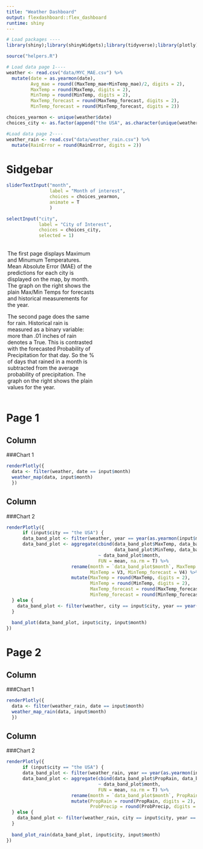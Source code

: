 ```yaml
---
title: "Weather Dashboard"
output: flexdashboard::flex_dashboard
runtime: shiny
---
```


```r
# Load packages ----
library(shiny);library(shinyWidgets);library(tidyverse);library(plotly);library(zoo);library(lubridate)

source("helpers.R")

# Load data page 1----
weather <- read.csv("data/MYC_MAE.csv") %>% 
  mutate(date = as.yearmon(date),
         Avg_mae = round((MaxTemp_mae+MinTemp_mae)/2, digits = 2),
         MaxTemp = round(MaxTemp, digits = 2),
         MinTemp = round(MinTemp, digits = 2),
         MaxTemp_forecast = round(MaxTemp_forecast, digits = 2),
         MinTemp_forecast = round(MinTemp_forecast, digits = 2))

choices_yearmon <- unique(weather$date)
choices_city <- as.factor(append("the USA", as.character(unique(weather$city))))

#Load data page 2----
weather_rain <- read.csv("data/weather_rain.csv") %>% 
  mutate(RainError = round(RainError, digits = 2))

```

Sidgebar {.sidebar}
===
```r
sliderTextInput("month", 
                label = "Month of interest",
                choices = choices_yearmon,
                animate = T
                )

selectInput("city",
            label = "City of Interest",
            choices = choices_city,
            selected = 1)
```

<div style='padding: 3px; width: 230px; word-wrap: break-word;'>
The first page displays Maximum and Minumum Temperatures. Mean Absolute Error (MAE) of the predictions for each city is displayed on the map, by month. The graph on the right shows the plain Max/Min Temps for forecasts and historical measurements for the year.

The second page does the same for rain. Historical rain is measured as a binary variable: more than .01 inches of rain denotes a True. This is contrasted with the forecasted Probability of Precipitation for that day. So the % of days that rained in a month is subtracted from the average probability of precipitation. The graph on the right shows the plain values for the year.
</div>

Page 1
=====

Column {data-width=400}
-----------------------------------------

###Chart 1

```r
renderPlotly({
  data <- filter(weather, date == input$month)
  weather_map(data, input$month)
  })
```

Column {data-width=600}
--------------
###Chart 2
```r
renderPlotly({
      if (input$city == "the USA") {
      data_band_plot <- filter(weather, year == year(as.yearmon(input$month)))
      data_band_plot <- aggregate(cbind(data_band_plot$MaxTemp, data_band_plot$MaxTemp_forecast, 
                                        data_band_plot$MinTemp, data_band_plot$MinTemp_forecast) 
                                  ~ data_band_plot$month, 
                                  FUN = mean, na.rm = T) %>% 
                        rename(month = `data_band_plot$month`, MaxTemp = V1, MaxTemp_forecast = V2,
                               MinTemp = V3, MinTemp_forecast = V4) %>% 
                        mutate(MaxTemp = round(MaxTemp, digits = 2),
                               MinTemp = round(MinTemp, digits = 2),
                               MaxTemp_forecast = round(MaxTemp_forecast, digits = 2),
                               MinTemp_forecast = round(MinTemp_forecast, digits = 2))
  } else {
    data_band_plot <- filter(weather, city == input$city, year == year(as.yearmon(input$month)))
  }
  
  band_plot(data_band_plot, input$city, input$month)
})
```















Page 2
====

Column {data-width=400}
-----------------------------------------

###Chart 1

```r
renderPlotly({
  data <- filter(weather_rain, date == input$month)
  weather_map_rain(data, input$month)
  })
```

Column {data-width=600}
--------------
###Chart 2
```r
renderPlotly({
      if (input$city == "the USA") {
      data_band_plot <- filter(weather_rain, year == year(as.yearmon(input$month)))
      data_band_plot <- aggregate(cbind(data_band_plot$PropRain, data_band_plot$ProbPrecip) 
                                  ~ data_band_plot$month, 
                                  FUN = mean, na.rm = T) %>% 
                        rename(month = `data_band_plot$month`, PropRain = V1, ProbPrecip = V2) %>% 
                        mutate(PropRain = round(PropRain, digits = 2),
                               ProbPrecip = round(ProbPrecip, digits = 2))
  } else {
    data_band_plot <- filter(weather_rain, city == input$city, year == year(as.yearmon(input$month)))
  }
  
  band_plot_rain(data_band_plot, input$city, input$month)
})
```
